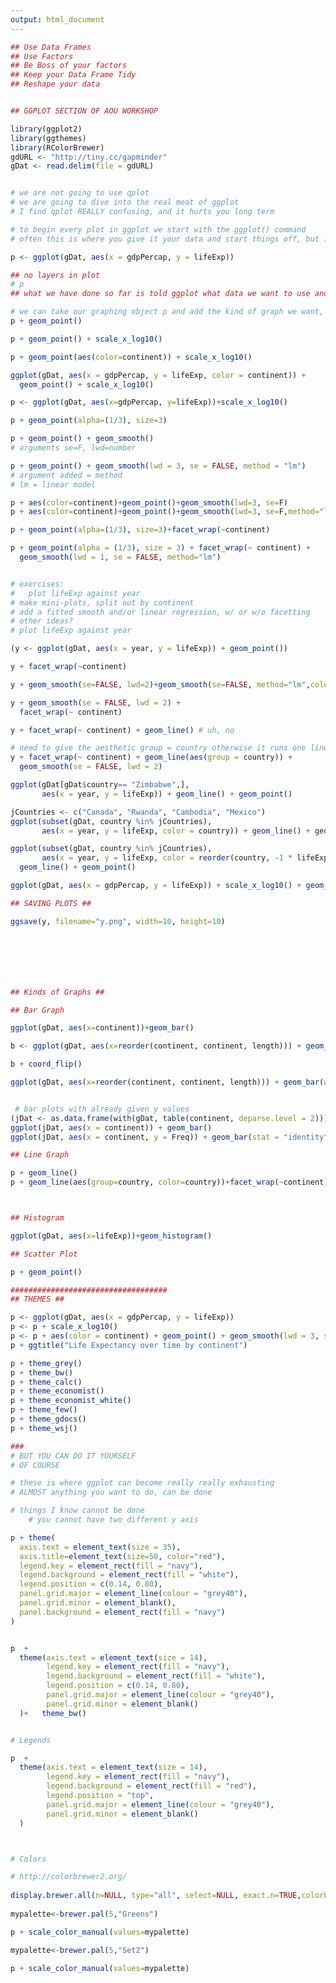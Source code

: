 ```yaml
---
output: html_document
---
```

```r
## Use Data Frames
## Use Factors
## Be Boss of your factors
## Keep your Data Frame Tidy
## Reshape your data


## GGPLOT SECTION OF AOU WORKSHOP

library(ggplot2)
library(ggthemes)
library(RColorBrewer)
gdURL <- "http://tiny.cc/gapminder"
gDat <- read.delim(file = gdURL) 


# we are not going to use qplot
# we are going to dive into the real meat of ggplot
# I find qplot REALLY confusing, and it hurts you long term

# to begin every plot in ggplot we start with the ggplot() command
# often this is where you give it your data and start things off, but it is never where you end

p <- ggplot(gDat, aes(x = gdpPercap, y = lifeExp))

## no layers in plot
# p
## what we have done so far is told ggplot what data we want to use and what axis we want it on, but we haven't told it what kind of graph we want. 

# we can take our graphing object p and add the kind of graph we want, in this case we want the data represented as points (also called a scatterpoint)
p + geom_point()

p + geom_point() + scale_x_log10()

p + geom_point(aes(color=continent)) + scale_x_log10()

ggplot(gDat, aes(x = gdpPercap, y = lifeExp, color = continent)) +
  geom_point() + scale_x_log10()

p <- ggplot(gDat, aes(x=gdpPercap, y=lifeExp))+scale_x_log10()

p + geom_point(alpha=(1/3), size=3)

p + geom_point() + geom_smooth()
# arguments se=F, lwd=number

p + geom_point() + geom_smooth(lwd = 3, se = FALSE, method = "lm")
# argument added = method 
# lm = linear model

p + aes(color=continent)+geom_point()+geom_smooth(lwd=3, se=F)
p + aes(color=continent)+geom_point()+geom_smooth(lwd=3, se=F,method="lm")

p + geom_point(alpha=(1/3), size=3)+facet_wrap(~continent)

p + geom_point(alpha = (1/3), size = 3) + facet_wrap(~ continent) +
  geom_smooth(lwd = 1, se = FALSE, method="lm")


# exercises:
#   plot lifeExp against year
# make mini-plots, split out by continent
# add a fitted smooth and/or linear regression, w/ or w/o facetting
# other ideas?
# plot lifeExp against year

(y <- ggplot(gDat, aes(x = year, y = lifeExp)) + geom_point())

y + facet_wrap(~continent)

y + geom_smooth(se=FALSE, lwd=2)+geom_smooth(se=FALSE, method="lm",color="orange",lwd=2)

y + geom_smooth(se = FALSE, lwd = 2) +
  facet_wrap(~ continent)

y + facet_wrap(~ continent) + geom_line() # uh, no

# need to give the aesthetic group = country otherwise it runs one line through all the points. 
y + facet_wrap(~ continent) + geom_line(aes(group = country)) +
  geom_smooth(se = FALSE, lwd = 2) 

ggplot(gDat[gDat$country== "Zimbabwe",],
       aes(x = year, y = lifeExp)) + geom_line() + geom_point()

jCountries <- c("Canada", "Rwanda", "Cambodia", "Mexico")
ggplot(subset(gDat, country %in% jCountries),
       aes(x = year, y = lifeExp, color = country)) + geom_line() + geom_point()

ggplot(subset(gDat, country %in% jCountries),
       aes(x = year, y = lifeExp, color = reorder(country, -1 * lifeExp, max))) +
  geom_line() + geom_point()

ggplot(gDat, aes(x = gdpPercap, y = lifeExp)) + scale_x_log10() + geom_bin2d()

## SAVING PLOTS ##

ggsave(y, filename="y.png", width=10, height=10)







## Kinds of Graphs ##

## Bar Graph

ggplot(gDat, aes(x=continent))+geom_bar()

b <- ggplot(gDat, aes(x=reorder(continent, continent, length))) + geom_bar()

b + coord_flip()

ggplot(gDat, aes(x=reorder(continent, continent, length))) + geom_bar(width=0.05)+coord_flip()


 # bar plots with already given y values
(jDat <- as.data.frame(with(gDat, table(continent, deparse.level = 2))))
ggplot(jDat, aes(x = continent)) + geom_bar()
ggplot(jDat, aes(x = continent, y = Freq)) + geom_bar(stat = "identity")

## Line Graph

p + geom_line()
p + geom_line(aes(group=country, color=country))+facet_wrap(~continent)



## Histogram

ggplot(gDat, aes(x=lifeExp))+geom_histogram()

## Scatter Plot

p + geom_point()

###################################
## THEMES ##

p <- ggplot(gDat, aes(x = gdpPercap, y = lifeExp))
p <- p + scale_x_log10()
p <- p + aes(color = continent) + geom_point() + geom_smooth(lwd = 3, se = FALSE)
p + ggtitle("Life Expectancy over time by continent")

p + theme_grey()
p + theme_bw()
p + theme_calc()
p + theme_economist()
p + theme_economist_white()
p + theme_few()
p + theme_gdocs()
p + theme_wsj()

###
# BUT YOU CAN DO IT YOURSELF
# OF COURSE

# these is where ggplot can become really really exhausting
# ALMOST anything you want to do, can be done

# things I know cannot be done
    # you cannot have two different y axis

p + theme(
  axis.text = element_text(size = 35),
  axis.title=element_text(size=50, color="red"),
  legend.key = element_rect(fill = "navy"),
  legend.background = element_rect(fill = "white"),
  legend.position = c(0.14, 0.80),
  panel.grid.major = element_line(colour = "grey40"),
  panel.grid.minor = element_blank(),
  panel.background = element_rect(fill = "navy")
)


p  +
  theme(axis.text = element_text(size = 14),
        legend.key = element_rect(fill = "navy"),
        legend.background = element_rect(fill = "white"),
        legend.position = c(0.14, 0.80),
        panel.grid.major = element_line(colour = "grey40"),
        panel.grid.minor = element_blank()
  )+   theme_bw()


# Legends

p  +
  theme(axis.text = element_text(size = 14),
        legend.key = element_rect(fill = "navy"),
        legend.background = element_rect(fill = "red"),
        legend.position = "top",
        panel.grid.major = element_line(colour = "grey40"),
        panel.grid.minor = element_blank()
  )



# Colors

# http://colorbrewer2.org/
  
display.brewer.all(n=NULL, type="all", select=NULL, exact.n=TRUE,colorblindFriendly=TRUE)
  
mypalette<-brewer.pal(5,"Greens")

p + scale_color_manual(values=mypalette)

mypalette<-brewer.pal(5,"Set2")

p + scale_color_manual(values=mypalette)

```